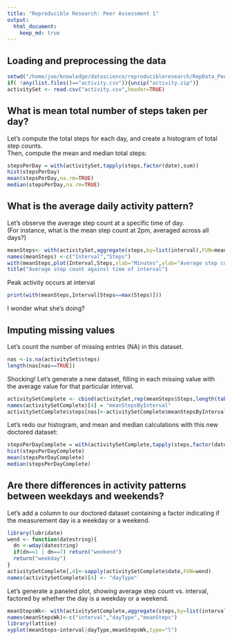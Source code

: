 ```yaml
---
title: "Reproducible Research: Peer Assessment 1"
output: 
  html_document:
    keep_md: true
---
```



## Loading and preprocessing the data  
```r
setwd("/home/joe/knowledge/datascience/reproducibleresearch/RepData_PeerAssessment1")
if( !any(list.files()=="activity.csv")){unzip("activity.zip")}
activitySet <- read.csv("activity.csv",header=TRUE)
```

## What is mean total number of steps taken per day?
Let's compute the total steps for each day, and create a histogram of total step counts.  
Then, compute the mean and median total steps:  
```r
stepsPerDay = with(activitySet,tapply(steps,factor(date),sum))
hist(stepsPerDay)
mean(stepsPerDay,na.rm=TRUE)
median(stepsPerDay,na.rm=TRUE)

```


## What is the average daily activity pattern?  
Let's observe the average step count at a specific time of day.  
(For instance, what is the mean step count at 2pm, averaged across all days?)  
```r
meanSteps<- with(activitySet,aggregate(steps,by=list(interval),FUN=mean,na.rm=TRUE))
names(meanSteps) <-c("Interval","Steps")
with(meanSteps,plot(Interval,Steps,xlab="Minutes",ylab="Average step count",type="l"))
title("Average step count against time of interval")
```
Peak activity occurs at interval  
```r
print(with(meanSteps,Interval[Steps==max(Steps)]))
```
I wonder what she's doing?  

## Imputing missing values
Let's count the number of missing entries (NA) in this dataset.  
```r
nas <-is.na(activitySet$steps)
length(nas[nas==TRUE])
```
Shocking!  Let's generate a new dataset, filling in each missing value with the average value for that particular interval.  
```r
activitySetComplete <- cbind(activitySet,rep(meanSteps$Steps,length(table(activitySet$date))))
names(activitySetComplete)[4] = "meanStepsByInterval"
activitySetComplete$steps[nas]<-activitySetComplete$meanStepsByInterval[nas]
```
Let's redo our histogram, and mean and median calculations with this new doctored dataset:  
```r
stepsPerDayComplete = with(activitySetComplete,tapply(steps,factor(date),sum))
hist(stepsPerDayComplete)
mean(stepsPerDayComplete)
median(stepsPerDayComplete)
```

## Are there differences in activity patterns between weekdays and weekends?  
Let's add a column to our doctored dataset containing a factor indicating if the measurement day is a weekday or a weekend.  
```r
library(lubridate)
wend <- function(datestring){
  dn <-wday(datestring)
  if(dn==1 | dn==7) return("weekend")
  return("weekday")
}
activitySetComplete[,4]<-sapply(activitySetComplete$date,FUN=wend)
names(activitySetComplete)[4] <- "dayType"
```
Let's generate a paneled plot, showing average step count vs. interval, factored by whether the day is a weekday or a weekend.  
```r
meanStepsWk<- with(activitySetComplete,aggregate(steps,by=list(interval,dayType),FUN=mean,na.rm=TRUE))
names(meanStepsWk)<-c("interval","dayType","meanSteps")
library(lattice)
xyplot(meanSteps~interval|dayType,meanStepsWk,type="l")
```


